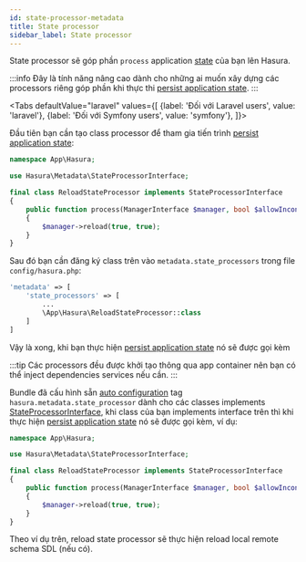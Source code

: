 ```yaml
---
id: state-processor-metadata
title: State processor
sidebar_label: State processor
---
```



State processor sẽ góp phần `process` application [state](https://en.wikipedia.org/wiki/State_(computer_science)) của bạn lên Hasura. 

:::info
Đây là tính năng nâng cao dành cho những ai muốn xây dựng các processors riêng góp phần khi thực thi [persist application state](./07-persist-application-state.mdx).
:::

<Tabs
defaultValue="laravel"
values={[
{label: 'Đối với Laravel users', value: 'laravel'},
{label: 'Đối với Symfony users', value: 'symfony'},
]}>
<TabItem value="laravel">

Đầu tiên bạn cần tạo class processor để tham gia tiến trình [persist application state](./07-persist-application-state.mdx):

```php title="app/Hasura/ReloadStateProcessor.php"
namespace App\Hasura;

use Hasura\Metadata\StateProcessorInterface;

final class ReloadStateProcessor implements StateProcessorInterface
{
    public function process(ManagerInterface $manager, bool $allowInconsistent = false): void
    {
        $manager->reload(true, true);
    }
}
```

Sau đó bạn cần đăng ký class trên vào `metadata.state_processors` trong file `config/hasura.php`:

```php title="config/hasura.php"
'metadata' => [
    'state_processors' => [
        ...
        \App\Hasura\ReloadStateProcessor::class
    ]
]
```

Vậy là xong, khi bạn thực hiện [persist application state](./07-persist-application-state.mdx) nó sẽ được gọi kèm

:::tip
Các processors đều được khởi tạo thông qua app container nên bạn có thể inject dependencies services nếu cần.
:::

</TabItem>
<TabItem value="symfony">

Bundle đã cấu hình sẵn [auto configuration](https://symfony.com/doc/current/service_container.html#the-autoconfigure-option) tag `hasura.metadata.state_processor` dành cho
các classes implements [StateProcessorInterface](https://github.com/hasura-extra/metadata/blob/main/src/StateProcessorInterface.php), khi
class của bạn implements interface trên thì khi thực hiện [persist application state](./07-persist-application-state.mdx) nó sẽ được gọi kèm, ví dụ:

```php title="src/Hasura/ReloadStateProcessor.php"
namespace App\Hasura;

use Hasura\Metadata\StateProcessorInterface;

final class ReloadStateProcessor implements StateProcessorInterface
{
    public function process(ManagerInterface $manager, bool $allowInconsistent = false): void
    {
        $manager->reload(true, true);
    }
}
```

Theo ví dụ trên, reload state processor sẽ thực hiện reload local remote schema SDL (nếu có).

</TabItem>
</Tabs>

